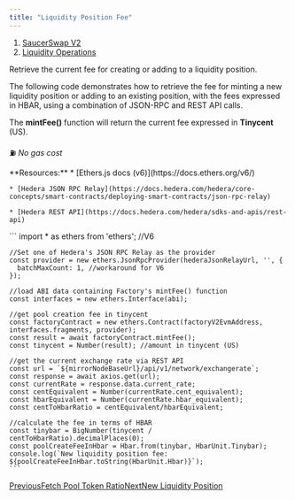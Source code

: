 ```yaml
---
title: "Liquidity Position Fee"
---
```


1. [SaucerSwap V2](/developer/saucerswap-v2)
2. [Liquidity Operations](/developer/saucerswap-v2/liquidity-operations)

Retrieve the current fee for creating or adding to a liquidity position.

The following code demonstrates how to retrieve the fee for minting a new liquidity position or adding to an existing position, with the fees expressed in HBAR, using a combination of JSON-RPC and REST API calls.

The **mintFee()** function will return the current fee expressed in **Tinycent** (US).

⛽ *No gas cost*

<Tabs>
  <Tab title="Typescript">
    **Resources:**
  </Tab>

  <Tab title>
    * [Ethers.js docs (v6)](https://docs.ethers.org/v6/)

    * [Hedera JSON RPC Relay](https://docs.hedera.com/hedera/core-concepts/smart-contracts/deploying-smart-contracts/json-rpc-relay)

    * [Hedera REST API](https://docs.hedera.com/hedera/sdks-and-apis/rest-api)
  </Tab>

  <Tab title>
    ```
    import * as ethers from 'ethers'; //V6

    //Set one of Hedera's JSON RPC Relay as the provider
    const provider = new ethers.JsonRpcProvider(hederaJsonRelayUrl, '', {
      batchMaxCount: 1, //workaround for V6
    });

    //load ABI data containing Factory's mintFee() function
    const interfaces = new ethers.Interface(abi);

    //get pool creation fee in tinycent
    const factoryContract = new ethers.Contract(factoryV2EvmAddress, interfaces.fragments, provider);
    const result = await factoryContract.mintFee();
    const tinycent = Number(result); //amount in tinycent (US)

    //get the current exchange rate via REST API
    const url = `${mirrorNodeBaseUrl}/api/v1/network/exchangerate`;
    const response = await axios.get(url);
    const currentRate = response.data.current_rate;
    const centEquivalent = Number(currentRate.cent_equivalent);
    const hbarEquivalent = Number(currentRate.hbar_equivalent);
    const centToHbarRatio = centEquivalent/hbarEquivalent;

    //calculate the fee in terms of HBAR
    const tinybar = BigNumber(tinycent / centToHbarRatio).decimalPlaces(0);
    const poolCreateFeeInHbar = Hbar.from(tinybar, HbarUnit.Tinybar);
    console.log(`New liquidity position fee: ${poolCreateFeeInHbar.toString(HbarUnit.Hbar)}`);
    ```
  </Tab>
</Tabs>

[PreviousFetch Pool Token Ratio](/developer/saucerswap-v2/liquidity-operations/fetch-pool-token-ratio)[NextNew Liquidity Position](/developer/saucerswap-v2/liquidity-operations/new-liquidity-position)

